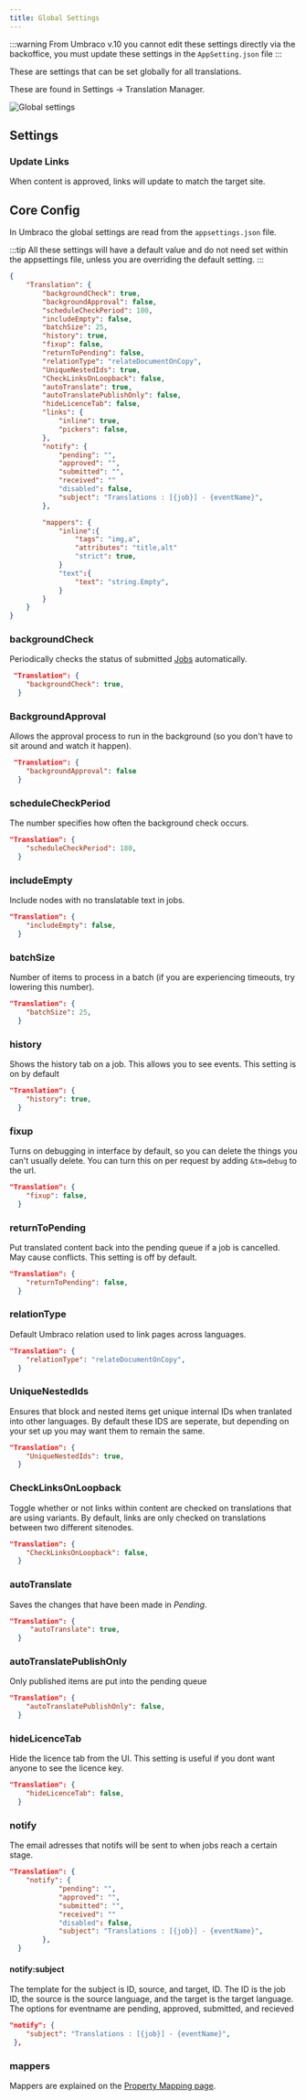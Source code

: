 ```yaml
---
title: Global Settings
---
```


:::warning
From Umbraco v.10 you cannot edit these settings directly via the backoffice, you must update these settings in the `AppSetting.json` file
:::

These are settings that can be set globally for all translations.

These are found in Settings -> Translation Manager.

![Global settings](global.png)

## Settings 

### Update Links 
When content is approved, links will update to match the target site.

## Core Config

In Umbraco the global settings are read from the `appsettings.json` file.

:::tip
All these settings will have a default value and do not need set within the appsettings file, unless you are 
overriding the default setting.
:::

```json
{
    "Translation": {
        "backgroundCheck": true,
        "backgroundApproval": false,
        "scheduleCheckPeriod": 180,
        "includeEmpty": false,
        "batchSize": 25,
        "history": true,
        "fixup": false,
        "returnToPending": false,
        "relationType": "relateDocumentOnCopy",
        "UniqueNestedIds": true,
        "CheckLinksOnLoopback": false,
        "autoTranslate": true, 
        "autoTranslatePublishOnly": false,
        "hideLicenceTab": false,
        "links": {
            "inline": true,
            "pickers": false, 
        },
        "notify": {
            "pending": "",
            "approved": "",
            "submitted": "",
            "received": ""
            "disabled": false,
            "subject": "Translations : [{job}] - {eventName}",
        },

        "mappers": {
            "inline":{
                "tags": "img,a",
                "attributes": "title,alt"
                "strict": true,
            }
            "text":{
                "text": "string.Empty",
            }
        }
    }
}
```


### backgroundCheck
Periodically checks the status of submitted [Jobs](fundementals/job) automatically.
```json
 "Translation": {
    "backgroundCheck": true,
  }
```

### BackgroundApproval
Allows the approval process to run in the background (so you don't have to sit around and watch it happen). 
```json
 "Translation": {
    "backgroundApproval": false
  }
```

### scheduleCheckPeriod 
The number specifies how often the background check occurs.
```json
"Translation": {
    "scheduleCheckPeriod": 180,
  }
```

### includeEmpty
Include nodes with no translatable text in jobs.
```json
"Translation": {
    "includeEmpty": false,
  }
```

### batchSize 
Number of items to process in a batch (if you are experiencing timeouts, try lowering this number).
```json
"Translation": {
    "batchSize": 25,
  }
```

### history
Shows the history tab on a job. This allows you to see events. This setting is on by default
```json
"Translation": {
    "history": true,
  }
```

### fixup
Turns on debugging in interface by default, so you can delete the things you can't usually delete. You can turn this on per request by adding `&tm=debug` to the url.
```json
"Translation": {
    "fixup": false,
  }
```

### returnToPending
Put translated content back into the pending queue if a job is cancelled. May cause conflicts. This setting is off by default.
```json
"Translation": {
    "returnToPending": false,
  }
```

### relationType
Default Umbraco relation used to link pages across languages. 
```json
"Translation": {
    "relationType": "relateDocumentOnCopy",
  }
```

### UniqueNestedIds
Ensures that block and nested items get unique internal IDs when tranlated into other languages. By default these IDS are seperate, but depending on your set up you may want them to remain the same. 
```json
"Translation": {
    "UniqueNestedIds": true,
  }
```

### CheckLinksOnLoopback
Toggle whether or not links within content are checked on translations that are using variants. By default, links are only checked on translations between two different sitenodes. 
```json
"Translation": {
    "CheckLinksOnLoopback": false,
  }
```

### autoTranslate
Saves the changes that have been made in *Pending*.
```json
"Translation": {
     "autoTranslate": true, 
  }
```

### autoTranslatePublishOnly
Only published items are put into the pending queue
```json
"Translation": {
    "autoTranslatePublishOnly": false,
  }
```

### hideLicenceTab
Hide the licence tab from the UI. This setting is useful if you dont want anyone to see the licence key.
```json
"Translation": {
    "hideLicenceTab": false,
  }
```

### notify
The email adresses that notifs will be sent to when jobs reach a certain stage.
```json
"Translation": {
    "notify": {
            "pending": "",
            "approved": "",
            "submitted": "",
            "received": ""
            "disabled": false,
            "subject": "Translations : [{job}] - {eventName}",
        },
  }
```

#### notify:subject
The template for the subject is ID, source, and target, ID. The ID is the job ID, the source is the source language, and the target is the target language. The options for eventname are pending, approved, submitted, and recieved
```json
"notify": {
    "subject": "Translations : [{job}] - {eventName}",
 },
```

### mappers
Mappers are explained on the [Property Mapping page](../extending/mapping/index). 
